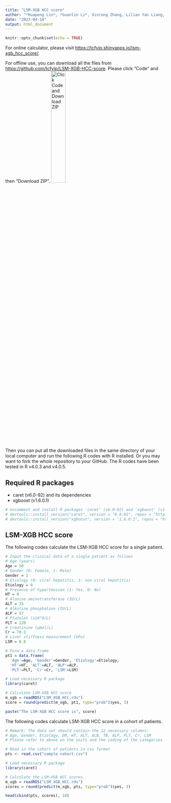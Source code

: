 ```yaml
---
title: "LSM-XGB HCC score"
author: "*Huapeng Lin*, *Guanlin Li*, Xinrong Zhang, Lilian Yan Liang, Grace Lai-Hung Wong, Pong-Chi Yuen, Henry Lik-Yuen Chan, Stephen Lam Chan, Vincent Wai-Sun Wong, Victor de Lédinghen, Seung Up Kim, Terry Cheuk-Fung Yip"
date: "2023-04-14"
output: html_document
---
```


```r
knitr::opts_chunk$set(echo = TRUE)
```
For online calculator, please visit <https://tcfyip.shinyapps.io/lsm-xgb_hcc_score/>.

For offline use, you can download all the files from <https://github.com/tcfyip/LSM-XGB-HCC-score>. 
Please click "Code" and then "Download ZIP". ![Click Code and Download ZIP](download.PNG){width="30%"}

Then you can put all the downloaded files in the same directory of your local computer and run the following R codes with R installed. Or you may want to fork the whole repository to your GitHub. The R codes have been tested in R v4.0.3 and v4.0.5.

## Required R packages

-   caret (v6.0-92) and its dependencies
-   xgboost (v1.6.0.1)

```r
# Uncomment and install R packages 'caret' (v6.0-92) and 'xgboost' (v1.6.0.1) for first time usage
# devtools::install_version("caret", version = "6.0-92", repos = "http://cran.us.r-project.org")
# devtools::install_version("xgboost", version = "1.6.0.1", repos = "http://cran.us.r-project.org")
```

## LSM-XGB HCC score

The following codes calculate the LSM-XGB HCC score for a single patient.

```r

# Input the clinical data of a single patient as follows
# Age (years)
Age = 50
# Gender (0: Female, 1: Male)
Gender = 1
# Etiology (0: viral hepatitis, 1: non-viral hepatitis)
Etiology = 0
# Presence of hypertension (1: Yes, 0: No)
HT = 0
# Alanine aminotransferase (IU/L)
ALT = 35
# Alkaline phosphatase (IU/L)
ALP = 57
# Platelet (x10^9/L)
PLT = 220
# Creatinine (μmol/L)
Cr = 70.2
# Liver stiffness measurement (kPa)
LSM = 8.8

# Form a data frame
pt1 = data.frame(
  'Age'=Age, 'Gender'=Gender, 'Etiology'=Etiology, 
  'HT'=HT, 'ALT'=ALT, 'ALP'=ALP, 
  'PLT'=PLT, 'Cr'=Cr, 'LSM'=LSM)

# Load necessary R package
library(caret)

# Calculate LSM-XGB HCC score
m_xgb = readRDS("LSM_XGB_HCC.rds")
score = round(predict(m_xgb, pt1, type="prob")$yes, 3)

paste("The LSM-XGB HCC score is", score)
```

The following codes calculate LSM-XGB HCC score in a cohort of patients.

```r

# Remark: The data set should contain the 12 necessary columns:
# Age, Gender, Etiology, DM, HT, ALT, ALB, TB, ALP, PLT, Cr, LSM
# Please refer to above on the units and the coding of the categories

# Read in the cohort of patients in csv format
pts <- read.csv("sample cohort.csv")

# Load necessary R package
library(caret)

# Calculate the LSM-XGB HCC scores
m_xgb = readRDS("LSM_XGB_HCC.rds")
scores = round(predict(m_xgb, pts, type="prob")$yes, 3)

head(cbind(pts, scores), 10)
```
